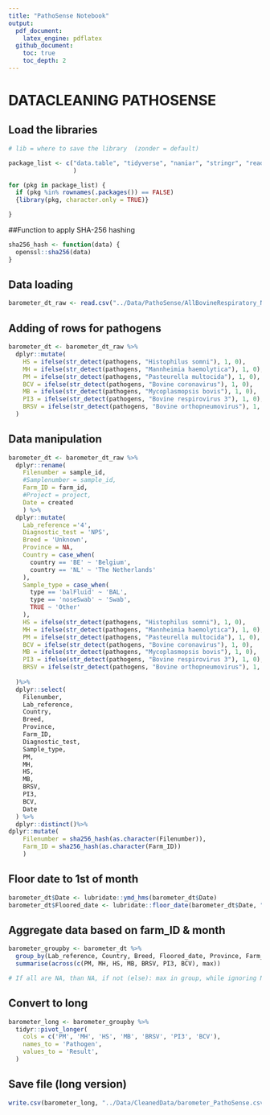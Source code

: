 ```yaml
---
title: "PathoSense Notebook"
output: 
  pdf_document:
    latex_engine: pdflatex
  github_document:
    toc: true
    toc_depth: 2
---
```


# DATACLEANING PATHOSENSE

## Load the libraries

```r

# lib = where to save the library  (zonder = default)

package_list <- c("data.table", "tidyverse", "naniar", "stringr", "readr",  "dplyr", "magrittr", "readxl", "writexl", "sjmisc", "tidyr"
                  )

for (pkg in package_list) {
  if (pkg %in% rownames(.packages()) == FALSE)
  {library(pkg, character.only = TRUE)}

}
```
##Function to apply SHA-256 hashing
```r
sha256_hash <- function(data) {
  openssl::sha256(data)
}
```

## Data loading

```r

barometer_dt_raw <- read.csv("../Data/PathoSense/AllBovineRespiratory_NegativesIncluded.csv")


```

## Adding of rows for pathogens

```r

barometer_dt <- barometer_dt_raw %>%
  dplyr::mutate(
    HS = ifelse(str_detect(pathogens, "Histophilus somni"), 1, 0),
    MH = ifelse(str_detect(pathogens, "Mannheimia haemolytica"), 1, 0),
    PM = ifelse(str_detect(pathogens, "Pasteurella multocida"), 1, 0),
    BCV = ifelse(str_detect(pathogens, "Bovine coronavirus"), 1, 0),
    MB = ifelse(str_detect(pathogens, "Mycoplasmopsis bovis"), 1, 0),
    PI3 = ifelse(str_detect(pathogens, "Bovine respirovirus 3"), 1, 0),
    BRSV = ifelse(str_detect(pathogens, "Bovine orthopneumovirus"), 1, 0),
  )

```

## Data manipulation

```r
barometer_dt <- barometer_dt_raw %>% 
  dplyr::rename(
    Filenumber = sample_id,
    #Samplenumber = sample_id,
    Farm_ID = farm_id,
    #Project = project,
    Date = created
    ) %>%
  dplyr::mutate(
    Lab_reference ='4',
    Diagnostic_test = 'NPS',
    Breed = 'Unknown',
    Province = NA, 
    Country = case_when(
      country == 'BE' ~ 'Belgium',
      country == 'NL' ~ 'The Netherlands'
    ),
    Sample_type = case_when(
      type == 'balFluid' ~ 'BAL',
      type == 'noseSwab' ~ 'Swab', 
      TRUE ~ 'Other' 
    ),
    HS = ifelse(str_detect(pathogens, "Histophilus somni"), 1, 0),
    MH = ifelse(str_detect(pathogens, "Mannheimia haemolytica"), 1, 0),
    PM = ifelse(str_detect(pathogens, "Pasteurella multocida"), 1, 0),
    BCV = ifelse(str_detect(pathogens, "Bovine coronavirus"), 1, 0),
    MB = ifelse(str_detect(pathogens, "Mycoplasmopsis bovis"), 1, 0),
    PI3 = ifelse(str_detect(pathogens, "Bovine respirovirus 3"), 1, 0),
    BRSV = ifelse(str_detect(pathogens, "Bovine orthopneumovirus"), 1, 0)
    
  )%>%
  dplyr::select(
    Filenumber,
    Lab_reference,
    Country,
    Breed,
    Province,
    Farm_ID,
    Diagnostic_test,
    Sample_type,
    PM,
    MH,
    HS,
    MB,
    BRSV,
    PI3,
    BCV,
    Date
  ) %>%
  dplyr::distinct()%>%
dplyr::mutate(
    Filenumber = sha256_hash(as.character(Filenumber)),
    Farm_ID = sha256_hash(as.character(Farm_ID))
    )
```

## Floor date to 1st of month

```r

barometer_dt$Date <- lubridate::ymd_hms(barometer_dt$Date)
barometer_dt$Floored_date <- lubridate::floor_date(barometer_dt$Date, "month")
```

## Aggregate data based on farm_ID & month

```r

barometer_groupby <- barometer_dt %>%
  group_by(Lab_reference, Country, Breed, Floored_date, Province, Farm_ID, Diagnostic_test, Sample_type) %>%
  summarise(across(c(PM, MH, HS, MB, BRSV, PI3, BCV), max))

# If all are NA, than NA, if not (else): max in group, while ignoring NA 
```

## Convert to long

```r

barometer_long <- barometer_groupby %>%
  tidyr::pivot_longer(
    cols = c('PM', 'MH', 'HS', 'MB', 'BRSV', 'PI3', 'BCV'),
    names_to = 'Pathogen',
    values_to = 'Result',
  )
```

## Save file (long version)

```r
write.csv(barometer_long, "../Data/CleanedData/barometer_PathoSense.csv", row.names=TRUE)
```

## 
